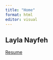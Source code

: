 ```yaml
---
title: "Home"
format: html
editor: visual
---
```


## Layla Nayfeh

[Resume](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)
